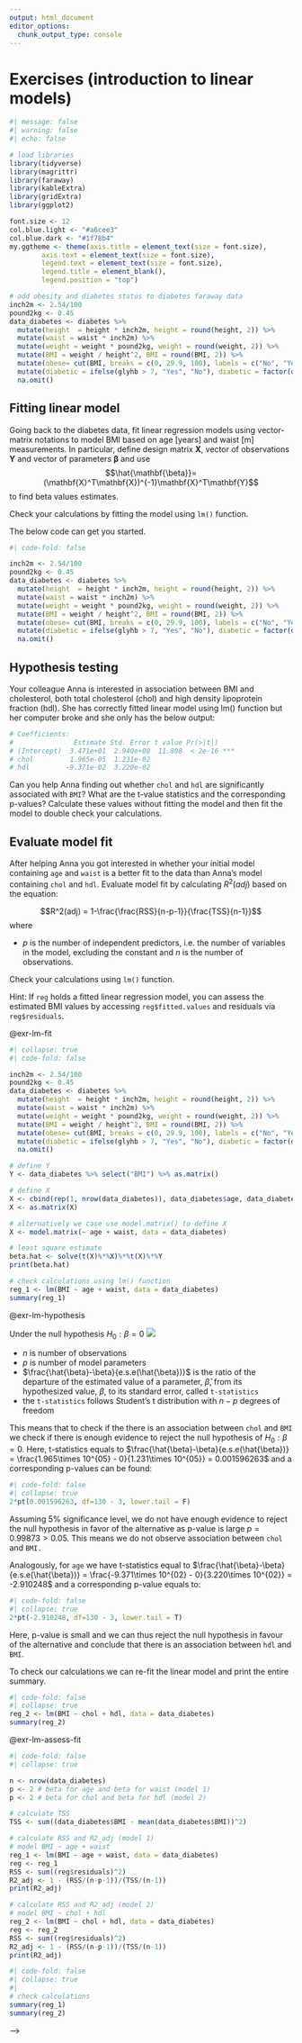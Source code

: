 ```yaml
---
output: html_document
editor_options: 
  chunk_output_type: console
---
```

# Exercises (introduction to linear models) {.unnumbered}

```r
#| message: false
#| warning: false
#| echo: false

# load libraries
library(tidyverse)
library(magrittr)
library(faraway)
library(kableExtra)
library(gridExtra)
library(ggplot2)

font.size <- 12
col.blue.light <- "#a6cee3"
col.blue.dark <- "#1f78b4"
my.ggtheme <- theme(axis.title = element_text(size = font.size), 
        axis.text = element_text(size = font.size), 
        legend.text = element_text(size = font.size), 
        legend.title = element_blank(), 
        legend.position = "top") 

# add obesity and diabetes status to diabetes faraway data
inch2m <- 2.54/100
pound2kg <- 0.45
data_diabetes <- diabetes %>%
  mutate(height  = height * inch2m, height = round(height, 2)) %>% 
  mutate(waist = waist * inch2m) %>%  
  mutate(weight = weight * pound2kg, weight = round(weight, 2)) %>%
  mutate(BMI = weight / height^2, BMI = round(BMI, 2)) %>% 
  mutate(obese= cut(BMI, breaks = c(0, 29.9, 100), labels = c("No", "Yes"))) %>% 
  mutate(diabetic = ifelse(glyhb > 7, "Yes", "No"), diabetic = factor(diabetic, levels = c("No", "Yes"))) %>%
  na.omit()

```

:::{#exr-lm-fit}

## Fitting linear model

Going back to the diabetes data, fit linear regression models using vector-matrix notations to model BMI based on age [years] and waist [m] measurements. In particular, define design matrix $\mathbf{X}$, vector of observations $\mathbf{Y}$ and vector of parameters $\boldsymbol\beta$ and use $$\hat{\mathbf{\beta}}= (\mathbf{X}^T\mathbf{X})^{-1}\mathbf{X}^T\mathbf{Y}$$ to find beta values estimates. 

Check your calculations by fitting the model using `lm()` function.

The below code can get you started.

:::

```r
#| code-fold: false

inch2m <- 2.54/100
pound2kg <- 0.45
data_diabetes <- diabetes %>%
  mutate(height  = height * inch2m, height = round(height, 2)) %>% 
  mutate(waist = waist * inch2m) %>%  
  mutate(weight = weight * pound2kg, weight = round(weight, 2)) %>%
  mutate(BMI = weight / height^2, BMI = round(BMI, 2)) %>% 
  mutate(obese= cut(BMI, breaks = c(0, 29.9, 100), labels = c("No", "Yes"))) %>% 
  mutate(diabetic = ifelse(glyhb > 7, "Yes", "No"), diabetic = factor(diabetic, levels = c("No", "Yes"))) %>%
  na.omit()
```


:::{#exr-lm-hypothesis}

## Hypothesis testing

Your colleague Anna is interested in association between BMI and cholesterol, both total cholesterol (chol) and high density lipoprotein fraction (hdl). She has correctly fitted linear model using lm() function but her computer broke and she only has the below output: 

:::

```.r
# Coefficients:
#               Estimate Std. Error t value Pr(>|t|)
# (Intercept)  3.471e+01  2.940e+00  11.808  < 2e-16 ***
# chol         1.965e-05  1.231e-02
# hdl         -9.371e-02  3.220e-02
```


Can you help Anna finding out whether `chol` and `hdl` are significantly associated with `BMI`? What are the t-value statistics and the corresponding p-values? Calculate these values without fitting the model and then fit the model to double check your calculations.


:::{#exr-lm-assess-fit}

## Evaluate model fit

After helping Anna you got interested in whether your initial model containing `age` and `waist` is a better fit to the data than Anna's model containing `chol` and `hdl`. Evaluate model fit by calculating $R^2(adj)$ based on the equation:

$$R^2(adj) = 1-\frac{\frac{RSS}{n-p-1}}{\frac{TSS}{n-1}}$$ where

- $p$ is the number of independent predictors, i.e. the number of variables in the model, excluding the constant and $n$ is the number of observations. 

Check your calculations using `lm()` function.

Hint: If `reg` holds a fitted linear regression model,  you can assess the estimated BMI values by accessing `reg$fitted.values` and residuals via `reg$residuals`. 

:::


::: {.solution}

@exr-lm-fit

```r
#| collapse: true
#| code-fold: false

inch2m <- 2.54/100
pound2kg <- 0.45
data_diabetes <- diabetes %>%
  mutate(height  = height * inch2m, height = round(height, 2)) %>% 
  mutate(waist = waist * inch2m) %>%  
  mutate(weight = weight * pound2kg, weight = round(weight, 2)) %>%
  mutate(BMI = weight / height^2, BMI = round(BMI, 2)) %>% 
  mutate(obese= cut(BMI, breaks = c(0, 29.9, 100), labels = c("No", "Yes"))) %>% 
  mutate(diabetic = ifelse(glyhb > 7, "Yes", "No"), diabetic = factor(diabetic, levels = c("No", "Yes"))) %>%
  na.omit()

# define Y
Y <- data_diabetes %>% select("BMI") %>% as.matrix()

# define X
X <- cbind(rep(1, nrow(data_diabetes)), data_diabetes$age, data_diabetes$waist)
X <- as.matrix(X)

# alternatively we case use model.matrix() to define X
X <- model.matrix(~ age + waist, data = data_diabetes)

# least square estimate
beta.hat <- solve(t(X)%*%X)%*%t(X)%*%Y
print(beta.hat)

# check calculations using lm() function
reg_1 <- lm(BMI ~ age + waist, data = data_diabetes)
summary(reg_1)

```


::: 

::: {.solution}

@exr-lm-hypothesis

Under the null hypothesis $H_0: \beta = 0$
![](figures/linear-models/lm-tstatistics.png)

- $n$ is number of observations
- $p$ is number of model parameters
- $\frac{\hat{\beta}-\beta}{e.s.e(\hat{\beta})}$ is the ratio of the departure of the estimated value of a parameter, $\hat\beta$, from its hypothesized value, $\beta$, to its standard error, called `t-statistics`
- the `t-statistics` follows Student's t distribution with $n-p$ degrees of freedom

This means that to check if the there is an association between `chol` and `BMI` we check if there is enough evidence to reject the null hypothesis of $H_0: \beta = 0$. Here, t-statistics equals to $\frac{\hat{\beta}-\beta}{e.s.e(\hat{\beta})} = \frac{1.965\times 10^{05} - 0}{1.231\times 10^{05}} = 0.001596263$ and a corresponding p-values can be found: 

```r
#| code-fold: false
#| collapse: true
2*pt(0.001596263, df=130 - 3, lower.tail = F)
```

Assuming 5% significance level, we do not have enough evidence to reject the null hypothesis in favor of the alternative as p-value is large $p = 0.99873 > 0.05$. This means we do not observe association between `chol` and `BMI.`

Analogously, for `age` we have t-statistics equal to $\frac{\hat{\beta}-\beta}{e.s.e(\hat{\beta})} = \frac{-9.371\times 10^{02} - 0}{3.220\times 10^{02}} = -2.910248$ and a corresponding p-value equals to:

```r
#| code-fold: false
#| collapse: true
2*pt(-2.910248, df=130 - 3, lower.tail = T)
```

Here, p-value is small and we can thus reject the null hypothesis in favour of the alternative and conclude that there is an association between `hdl` and `BMI`.

To check our calculations we can re-fit the linear model and print the entire summary.
```r
#| code-fold: false
#| collapse: true
reg_2 <- lm(BMI ~ chol + hdl, data = data_diabetes)
summary(reg_2)

```

::: 

::: {.solution}

@exr-lm-assess-fit

```r
#| code-fold: false
#| collapse: true

n <- nrow(data_diabetes)
p <- 2 # beta for age and beta for waist (model 1)
p <- 2 # beta for chol and beta for hdl (model 2)

# calculate TSS
TSS <- sum((data_diabetes$BMI - mean(data_diabetes$BMI))^2)

# calculate RSS and R2_adj (model 1)
# model BMI ~ age + waist 
reg_1 <- lm(BMI ~ age + waist, data = data_diabetes)
reg <- reg_1
RSS <- sum((reg$residuals)^2)
R2_adj <- 1 - (RSS/(n-p-1))/(TSS/(n-1))
print(R2_adj)

# calculate RSS and R2_adj (model 2)
# model BMI ~ chol + hdl
reg_2 <- lm(BMI ~ chol + hdl, data = data_diabetes)
reg <- reg_2
RSS <- sum((reg$residuals)^2)
R2_adj <- 1 - (RSS/(n-p-1))/(TSS/(n-1))
print(R2_adj)
```

```r
#| code-fold: false
#| collapse: true
#| 
# check calculations
summary(reg_1)
summary(reg_2)
```

::: 





<!-- **Data for exercises** are on Canvas under Files -> data_exercises --> 
<!-- linear-models --> -->

<!-- ::: {#exr-protein} -->

<!-- ## Protein levels in pregnancy -->

<!-- The researchers were interested whether protein levels in expectant mothers are changing throughout the pregnancy. Observations have been taken on 19 healthy women and each woman was at different stage of pregnancy (gestation). -->

<!-- Assuming linear model: -->

<!-- - $Y_i = \alpha + \beta x_i + \epsilon_i$, where $Y_i$ corresponds to protein levels in i-th observation -->

<!-- and taking summary statistics: -->

<!-- - $\sum_{i=1}^{n}x_i = 456$ -->
<!-- - $\sum_{i=1}^{n}x_i^2 = 12164$ -->
<!-- - $\sum_{i=1}^{n}x_iy_i = 369.87$ -->
<!-- - $\sum_{i=1}^{n}y_i = 14.25$ -->
<!-- - $\sum_{i=1}^{n}y_i^2 = 11.55$ -->


<!-- a) find the least square estimates of $\hat{\alpha}$ and $\hat{\beta}$ -->
<!-- b) knowing that e.s.e($\hat{\beta}) = 0.003295$ -->

<!-- can we: -->

<!-- - i) reject the null hypothesis that the is no relationship between protein level and gestation, i.e. perform a hypothesis test to test $H_0:\beta = 0$; -->
<!-- - ii) can we reject the null hypothesis that $\beta = 0.02$, i.e.  perform a hypothesis test to test $H_0:\beta = 0.02$ -->
<!-- c) write down the linear model in the vector-matrix notation and identify response, parameter, design and error matrices -->
<!-- d) read in "protein.csv" data into R, set Y as protein (response) and calculate using matrix functions the least squares estimates of model coefficients -->
<!-- e) use `lm()` function in R to check your calculations -->
<!-- f) use the fitted model in R to predict the value of protein levels at week 20. Try plotting the data, fitted linear model and the predicted value to assess whether your prediction is to be expected. -->

<!-- ::: -->


<!-- ::: {#exr-potato} -->

<!-- ## Glucose levels in potatoes -->

<!-- The glucose level in potatoes depends on their storage time and the relationship is somehow curvilinear as shown below. -->
<!-- As we believe that the quadratic function might describe the relationship, assume linear model in form -->
<!-- $Y_i = \alpha + \beta x_i + \gamma x_i^2 + \epsilon_i \quad i=1,\dots,n$ where $n=14$ and -->

<!-- a) write down the model in vector-matrix notation -->
<!-- b) load data from "potatoes.csv" and use least squares estimates to obtain estimates of model coefficients -->
<!-- c) use `lm()` function to verify your calculations -->
<!-- d) perform a hypothesis test to test $H_0:\gamma=0$; and comment whether there is a significant quadratic relationship -->
<!-- e) predict glucose concentration at storage time 4 and 16 weeks. Plot the data, the fitted model and the predicted values -->

<!-- ::: -->


<!-- ```{r} -->
<!-- #| label: fig-potatoes -->
<!-- #| fig-cap: "Sugar in potatoes: relationship between storage time and glucose content" -->
<!-- #| fig-width: 5 -->
<!-- #| fig-heigth: 5 -->

<!-- data.potatoes <- read.csv("data/lm/potatoes.csv") -->
<!-- plot(data.potatoes$Weeks, data.potatoes$Glucose, pch=19, xlab="Storage time [weeks]", ylab="Glucose [g/kg]") -->

<!-- ``` -->

<!-- ::: {#exr-recognize} -->

<!-- ## Linear models form -->

<!-- Which of the following models are linear models and why? -->

<!-- a) $Y_i=\alpha + \beta x_i + \epsilon_i$ -->
<!-- b) $Y_i=\beta_0 + \beta_1 x_{i,1} + \beta_2 x_{i,2} + \epsilon_i$ -->
<!-- c) $Y_i=\alpha + \beta x_i + \gamma x_i^2 + \epsilon_i$ -->
<!-- d) $Y_i=\alpha + \gamma x_i^\beta + \epsilon_i$ -->

<!-- :::  -->

<!-- ------------ -->



<!-- ## Answers to selected exercises  -->

<!-- ::: {.solution} -->

<!-- @exr-protein -->

<!-- :::  -->

<!-- a) -->

<!-- - $S_{xx} = \sum_{i=1}^{n}x_i^2-\frac{(\sum_{i=1}^{n}x_i)^2}{n} = 12164 - \frac{456^2}{19} = 1220$ -->
<!-- - $S_{xy} = \sum_{i=1}^nx_iy_i-\frac{\sum_{i=1}^{n}x_i\sum_{i=1}^{n}y_i}{n} = 369.87 - \frac{(456 \cdot 14.25)}{19} = 27.87$ -->
<!-- - $\hat{\beta} = \frac{S_{xy}}{S_{xx}} = 27.87 / 1220 = 0.02284$ -->
<!-- - $\hat{\alpha} = \bar{y}-\frac{S_{xy}}{S_{xx}}\cdot \bar{x} = \frac{14.25}{19}-\frac{27.87}{1220}\cdot \frac{456}{19} = 0.20174$ -->

<!-- b) i. -->

<!-- We can calculate test statistics following: -->

<!-- - $\frac{\hat{\beta} - \beta}{e.s.e(\hat{\beta})} \sim t(n-p) = \frac{0.02284 - 0}{0.003295} = 6.934$ where the value follows Student's t distribution with $n-p = 19 - 2 = 17$ degrees of freedom. We can now estimate the a p-value using Student’s t distribution table or use R function -->
<!-- ```{r} -->
<!-- #| code-fold: false -->
<!-- 2*pt(6.934, df=17, lower=F) -->
<!-- ``` -->
<!-- As p-value << 0.001 there is sufficient evidence to reject $H_0$ in favor of $H_1$, thus we can conclude that there is a significant relationship between protein levels and gestation -->

<!-- b) ii. -->

<!-- Similarly, we can test $H_0:\beta = 0.02$, i.e. $\frac{\hat{\beta} - \beta}{e.s.e(\hat{\beta})} \sim t(n-p) = \frac{0.02284 - 0.02}{0.20174} = 0.01407753$. Now the test statistics is small -->
<!-- ```{r} -->
<!-- #| code-fold: false -->
<!-- 2*pt(0.01407753, df=17, lower=F) -->
<!-- ``` -->
<!-- p-value is large and hence there is no sufficient evidence to reject $H_0$ and we can conclude that $\beta = 0.02$ -->

<!-- c) We can rewrite the linear model in vector-matrix formation as $\mathbf{Y}= \mathbf{\beta}\mathbf{X} + \mathbf{\epsilon}$ where: -->

<!-- response $\mathbf{Y}=\begin{bmatrix} -->
<!--   y_1  \\ -->
<!--   y_2    \\ -->
<!--   \vdots \\ -->
<!--   y_{19} -->
<!-- \end{bmatrix}$ -->

<!-- parameters $\boldsymbol\beta=\begin{bmatrix} -->
<!--   \alpha \\ -->
<!--   \beta -->
<!-- \end{bmatrix}$ -->

<!-- design matrix $\mathbf{X}=\begin{bmatrix} -->
<!--   1 & x_1  \\ -->
<!--   1 & x_2  \\ -->
<!--   \vdots & \vdots \\ -->
<!--   1 & x_{19} -->
<!-- \end{bmatrix}$ -->

<!-- errors $\boldsymbol\epsilon=\begin{bmatrix} -->
<!--   \epsilon_1  \\ -->
<!--   \epsilon_2    \\ -->
<!--   \vdots \\ -->
<!--   \epsilon_{19} -->
<!-- \end{bmatrix}$ -->

<!-- d) The least squares estimates in vector-matrix notation is $\hat{\boldsymbol\beta}= (\mathbf{X}^T\mathbf{X})^{-1}\mathbf{X}^T\mathbf{Y}$ and we can calculate this in R -->

<!-- ```{r protein} -->
<!-- #| code-fold: false -->
<!-- # read in data -->
<!-- data.protein <- read.csv("data/lm/protein.csv") -->

<!-- # print out top observations -->
<!-- head(data.protein) -->

<!-- # define Y and X matrices given the data -->
<!-- n <- nrow(data.protein) # nu. of observations -->
<!-- Y <-  as.matrix(data.protein$Protein, ncol=1) # response -->
<!-- X <-  as.matrix(cbind(rep(1, length=n), data.protein$Gestation)) # design matrix -->
<!-- head(X) # double check that the design matrix looks like it should -->

<!-- # least squares estimate -->
<!-- beta.hat <- solve(t(X)%*%X)%*%t(X)%*%Y # beta.hat is a matrix that contains our alpha and beta in the model -->
<!-- print(beta.hat) -->

<!-- ``` -->

<!-- e) We use `lm()` function to check our calculations -->
<!-- ```{r} -->
<!-- #| code-fold: false -->

<!-- # fit linear regression model and print model summary -->
<!-- protein <- data.protein$Protein # our Y -->
<!-- gestation <- data.protein$Gestation # our X -->

<!-- model <- lm(protein ~ gestation) -->
<!-- print(summary(model)) -->

<!-- ``` -->

<!-- f) -->
<!-- ```{r} -->
<!-- #| code-fold: false -->


<!-- new.obs <- data.frame(gestation = 20) -->
<!-- y.pred <- predict(model, newdata = new.obs) -->

<!-- # we can visualize the data, fitted linear model (red), and the predicted value (blue) -->
<!-- plot(gestation, protein, pch=19, xlab="gestation [weeks]", ylab="protein levels [mgml-1]") -->
<!-- lines(gestation, model$fitted.values, col="red") -->
<!-- points(new.obs, y.pred, col="blue", pch=19, cex = 1) -->

<!-- ``` -->




<!-- ::: {.solution} -->

<!-- @exr-potato -->

<!-- ::: -->


<!-- a) We can rewrite the linear model in vector-matrix formation as $$\mathbf{Y} = \mathbf{X}\boldsymbol\beta + \boldsymbol\epsilon$$ -->

<!-- where: -->
<!-- response $\mathbf{Y}=\begin{bmatrix} -->
<!--   y_1  \\ -->
<!--   y_2    \\ -->
<!--   \vdots \\ -->
<!--   y_{14} -->
<!-- \end{bmatrix}$ -->

<!-- parameters $\boldsymbol\beta=\begin{bmatrix} -->
<!--   \alpha \\ -->
<!--   \beta \\ -->
<!--   \gamma -->
<!-- \end{bmatrix}$ -->

<!-- design matrix $\mathbf{X}=\begin{bmatrix} -->
<!--   1 & x_1  & x_1^2\\ -->
<!--   1 & x_2  & x_2^2\\ -->
<!--   \vdots & \vdots & \vdots \\ -->
<!--   1 & x_{14} & x_{14}^2 -->
<!-- \end{bmatrix}$ -->

<!-- errors $\boldsymbol\epsilon=\begin{bmatrix} -->
<!--   \epsilon_1  \\ -->
<!--   \epsilon_2    \\ -->
<!--   \vdots \\ -->
<!--   \epsilon_{14} -->
<!-- \end{bmatrix}$ -->


<!-- b) load data to from "potatoes.csv" and use least squares estimates for obtain estimates of model coefficients -->
<!-- ```{r} -->
<!-- #| code-fold: false -->

<!-- data.potatoes <- read.csv("data/lm/potatoes.csv") -->

<!-- # define matrices -->
<!-- n <- nrow(data.potatoes) -->
<!-- Y <-  data.potatoes$Glucose -->
<!-- X1 <- data.potatoes$Weeks -->
<!-- X2 <- (data.potatoes$Weeks)^2 -->
<!-- X <- cbind(rep(1, length(n)), X1, X2) -->
<!-- X <- as.matrix(X) -->

<!-- # least squares estimate -->
<!-- # beta here refers to the matrix of model coefficients incl. alpha, beta and gamma -->
<!-- beta.hat <- solve(t(X)%*%X)%*%t(X)%*%Y -->
<!-- print(beta.hat) -->
<!-- ``` -->

<!-- c) we use `lm()` function to verify our calculations: -->
<!-- ```{r} -->
<!-- #| code-fold: false -->
<!-- model <- lm(Y ~ X1 + X2) -->
<!-- print(summary(model)) -->
<!-- ``` -->

<!-- d) perform a hypothesis test to test $H_0:\gamma=0$; and comment whether we there is a significant quadratic term -->
<!-- - $\frac{\hat{\gamma} - \gamma}{e.s.e(\hat{\gamma})} \sim t(n-p) = \frac{1.030423 - 0}{0.1406} = 7.328755$ where the value follows Student's t distribution with $n-p = 19 - 2 = 17$ degrees of freedom. We can now estimate the a p-value using Student’s t distribution table or use a function in R -->

<!-- ```{r} -->
<!-- #| code-fold: false -->
<!-- 2*pt(7.328755, df=14-3, lower=F) -->
<!-- ``` -->
<!-- As p-value << 0.001 there is sufficient evidence to reject $H_0$ in favor of $H_1$, thus we can conclude that there is a significant quadratic relationship between glucose and storage time -->

<!-- e) predict glucose concentration at storage time 4 and 16 weeks -->

<!-- ```{r} -->
<!-- #| code-fold: false -->
<!-- new.obs <- data.frame(X1 = c(4, 16), X2 = c(4^2, 16^2)) -->
<!-- pred.y <- predict(model, newdata = new.obs) -->

<!-- plot(data.potatoes$Weeks, data.potatoes$Glucose, xlab="Storage time [weeks]", ylab="Glucose [g/kg]", pch=19) -->
<!-- lines(data.potatoes$Weeks, model$fitted.values, col="red") -->
<!-- points(new.obs[,1], pred.y, pch=19, col="blue") -->

<!-- ``` -->



